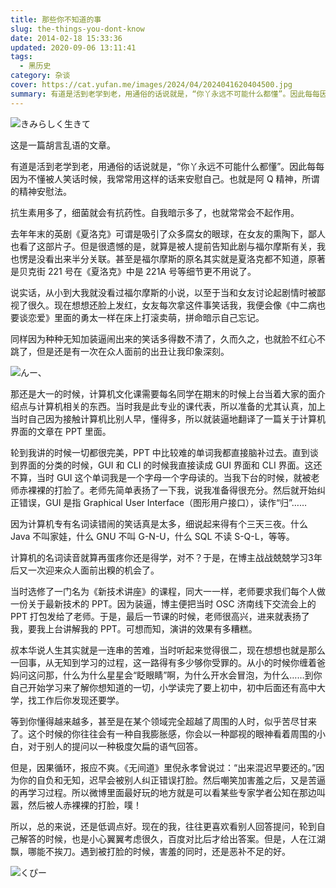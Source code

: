 ```yaml
---
title: 那些你不知道的事
slug: the-things-you-dont-know
date: 2014-02-18 15:33:36
updated: 2020-09-06 13:11:41
tags:
  - 黑历史
category: 杂谈
cover: https://cat.yufan.me/images/2024/04/2024041620404500.jpg
summary: 有道是活到老学到老，用通俗的话说就是，“你丫永远不可能什么都懂”。因此每每因为不懂被人笑话时候，我常常用这样的话来安慰自己。也就是阿Q精神，所谓的精神安慰法。
---
```


![きみらしく生きて](https://cat.yufan.me/images/2024/04/2024041620434200.jpg)

<MusicPlayer netease={22821014} />

这是一篇胡言乱语的文章。

有道是活到老学到老，用通俗的话说就是，“你丫永远不可能什么都懂”。因此每每因为不懂被人笑话时候，我常常用这样的话来安慰自己。也就是阿 Q 精神，所谓的精神安慰法。

抗生素用多了，细菌就会有抗药性。自我暗示多了，也就常常会不起作用。

去年年末的英剧《夏洛克》可谓是吸引了众多腐女的眼球，在女友的熏陶下，鄙人也看了这部片子。但是很遗憾的是，就算是被人提前告知此剧与福尔摩斯有关，我也愣是没看出来半分关联。甚至是福尔摩斯的原名其实就是夏洛克都不知道，原著是贝克街 221 号在《夏洛克》中是 221A 号等细节更不用说了。

说实话，从小到大我就没看过福尔摩斯的小说，以至于当和女友讨论起剧情时被鄙视了很久。现在想想还脸上发红，女友每次拿这件事笑话我，我便会像《中二病也要谈恋爱》里面的勇太一样在床上打滚卖萌，拼命暗示自己忘记。

同样因为种种无知加装逼闹出来的笑话多得数不清了，久而久之，也就脸不红心不跳了，但是还是有一次在众人面前的出丑让我印象深刻。

![んー、](https://cat.yufan.me/images/2024/04/2024041620473400.jpg)

那还是大一的时候，计算机文化课需要每名同学在期末的时候上台当着大家的面介绍点与计算机相关的东西。当时我是此专业的课代表，所以准备的尤其认真，加上当时自己因为接触计算机比别人早，懂得多，所以就装逼地翻译了一篇关于计算机界面的文章在 PPT 里面。

轮到我讲的时候一切都很完美，PPT 中比较难的单词我都直接脑补过去。直到谈到界面的分类的时候，GUI 和 CLI 的时候我直接读成 GUI 界面和 CLI 界面。这还不算，当时 GUI 这个单词我是一个字母一个字母读的。当我下台的时候，就被老师赤裸裸的打脸了。老师先简单表扬了一下我，说我准备得很充分。然后就开始纠正错误，GUI 是指 Graphical User Interface（图形用户接口），读作“归”……

因为计算机专有名词读错闹的笑话真是太多，细说起来得有个三天三夜。什么 Java 不叫家娃，什么 GNU 不叫 G-N-U，什么 SQL 不读 S-Q-L，等等。

计算机的名词读音就算再蛋疼你还是得学，对不？于是，在博主战战兢兢学习3年后又一次迎来众人面前出糗的机会了。

当时选修了一门名为《新技术讲座》的课程，同大一一样，老师要求我们每个人做一份关于最新技术的 PPT。因为装逼，博主便把当时 OSC 济南线下交流会上的 PPT 打包发给了老师。于是，最后一节课的时候，老师很高兴，进来就表扬了我，要我上台讲解我的 PPT。可想而知，演讲的效果有多糟糕。

叔本华说人生其实就是一连串的苦难，当时听起来觉得很二，现在想想也就是那么一回事，从无知到学习的过程，这一路得有多少够你受罪的。从小的时候你缠着爸妈问这问那，什么为什么星星会“眨眼睛”啊，为什么开水会冒泡，为什么……到你自己开始学习来了解你想知道的一切，小学读完了要上初中，初中后面还有高中大学，找工作后你发现还要学。

等到你懂得越来越多，甚至是在某个领域完全超越了周围的人时，似乎苦尽甘来了。这个时候的你往往会有一种自我膨胀感，你会以一种鄙视的眼神看着周围的小白，对于别人的提问以一种极度欠扁的语气回答。

但是，因果循环，报应不爽。《无间道》里倪永孝曾说过：“出来混迟早要还的。”因为你的自负和无知，迟早会被别人纠正错误打脸。然后嘲笑加害羞之后，又是苦逼的再学习过程。所以微博里面最好玩的地方就是可以看某些专家学者公知在那边叫嚣，然后被人赤裸裸的打脸，噗！

所以，总的来说，还是低调点好。现在的我，往往更喜欢看别人回答提问，轮到自己解答的时候，也是小心翼翼考虑很久，百度对比后才给出答案。但是，人在江湖飘，哪能不挨刀。遇到被打脸的时候，害羞的同时，还是恶补不足的好。

![くぴー](https://cat.yufan.me/images/2024/04/2024041620445700.jpg)
